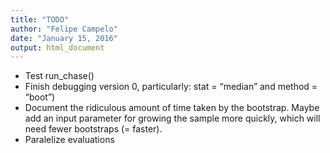 ```yaml
---
title: "TODO"
author: "Felipe Campelo"
date: "January 15, 2016"
output: html_document
---
```


- Test run_chase()
- Finish debugging version 0, particularly: stat = "median" and method = "boot")
- Document the ridiculous amount of time taken by the bootstrap. Maybe add an input parameter for growing the sample more quickly, which will need fewer bootstraps (= faster).
- Paralelize evaluations
